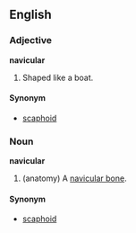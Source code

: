 ==English==
===Adjective===
'''navicular'''
# Shaped like a boat.

====Synonym====
* [[scaphoid]]

===Noun===
'''navicular'''
# (anatomy) A [[navicular bone]].

====Synonym====
* [[scaphoid]]